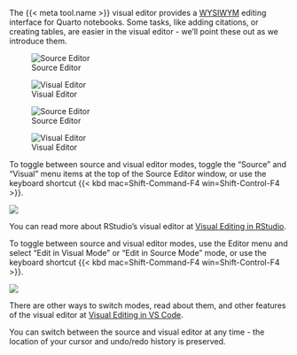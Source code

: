 The {{< meta tool.name >}} visual editor provides a [WYSIWYM](https://en.wikipedia.org/wiki/WYSIWYM) editing interface for Quarto notebooks. Some tasks, like adding citations, or creating tables, are easier in the visual editor - we'll point these out as we introduce them.

::: {.content-visible when-meta="tool.is_rstudio"}
::: {layout-ncol="2"}
![Source Editor](images/source-editor-rstudio.png){.border fig-alt="Screenshot of the file `index.qmd` open in the Source Editor. File shows line numbers and the raw markdown for inserting a figure and table."}

![Visual Editor](images/visual-editor-rstudio.png){.border fig-alt="Screenshot of the file `index.qmd` open in the Visual Editor. File shows a figure and table."}
:::
:::

::: {.content-visible when-meta="tool.is_vscode"}
::: {layout-ncol="2"}
![Source Editor](images/source-editor-vscode.png){.border fig-alt="Screenshot of the file `index.qmd` open in the Source Editor. File shows line numbers and the raw markdown for inserting a figure and table."}

![Visual Editor](images/visual-editor-vscode.png){fig-alt="Screenshot of the file `index.qmd` open in the Visual Editor. File shows a figure and table." .border}
:::
:::

::: {.content-visible when-meta="tool.is_rstudio"}
To toggle between source and visual editor modes, toggle the "Source" and "Visual" menu items at the top of the Source Editor window, or use the keyboard shortcut {{< kbd mac=Shift-Command-F4 win=Shift-Control-F4 >}}.

![](images/source-visual-buttons-rstudio.png){fig-alt="Screenshot of the Source Editor pane in RStudio. The Visual button in the toolbar at the top of the Editor pane is highlighted."}

You can read more about RStudio's visual editor at [Visual Editing in RStudio](/docs/visual-editor/index.qmd).
:::

::: {.content-visible when-meta="tool.is_vscode"}
To toggle between source and visual editor modes, use the Editor menu and select "Edit in Visual Mode" or "Edit in Source Mode" mode, or use the keyboard shortcut {{< kbd mac=Shift-Command-F4 win=Shift-Control-F4 >}}.

![](images/source-visual-menu-vscode.png){fig-alt="Screenshot of the Editor menu in VS Code. The 'Edit in Visual Mode' item in the '...' menu is highlighted."}

There are other ways to switch modes, read about them, and other features of the visual editor at [Visual Editing in VS Code](/docs/visual-editor/vscode/index.qmd).
:::

You can switch between the source and visual editor at any time - the location of your cursor and undo/redo history is preserved.
